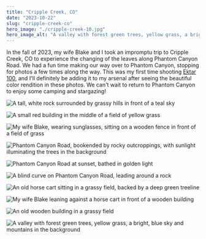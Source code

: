 ```yaml
---
title: "Cripple Creek, CO"
date: "2023-10-22"
slug: "cripple-creek-co"
hero_image: "./cripple-creek-10.jpg"
hero_image_alt: "A valley with forest green trees, yellow grass, a bright, blue sky and mountains in the background"
---
```


In the fall of 2023, my wife Blake and I took an impromptu trip to Cripple Creek, CO to experience the changing of the leaves along Phantom Canyon Road. We had a fun time making our way over to Phantom Canyon, stopping for photos a few times along the way. This was my first time shooting [Ektar 100](https://www.bhphotovideo.com/c/product/585497-USA/Kodak_6031330_35mm_Ektar_100_Color.html), and I'll definitely be adding it to my arsenal after seeing the beautiful color rendition in these photos. We can't wait to return to Phantom Canyon to enjoy some camping and stargazing!

![A tall, white rock surrounded by grassy hills in front of a teal sky](./cripple-creek-1.jpg "Canon F-1 - Kodak Ektar 100")

![A small red building in the middle of a field of yellow grass](./cripple-creek-2.jpg "Canon F-1 - Kodak Ektar 100")

![My wife Blake, wearing sunglasses, sitting on a wooden fence in front of a field of grass](./cripple-creek-3.jpg "Canon F-1 - Kodak Ektar 100")

![Phantom Canyon Road, bookended by rocky outcroppings, with sunlight illuminating the trees in the background](./cripple-creek-4.jpg "Canon F-1 - Kodak Ektar 100")

![Phantom Canyon Road at sunset, bathed in golden light](./cripple-creek-5.jpg "Canon F-1 - Kodak Ektar 100")

![A blind curve on Phantom Canyon Road, leading around a rock](./cripple-creek-6.jpg "Canon F-1 - Kodak Ektar 100")

![An old horse cart sitting in a grassy field, backed by a deep green treeline](./cripple-creek-7.jpg "Canon F-1 - Kodak Ektar 100")

![My wife Blake leaning against a horse cart in front of a wooden building](./cripple-creek-8.jpg "Canon F-1 - Kodak Ektar 100")

![An old wooden building in a grassy field](./cripple-creek-9.jpg "Canon F-1 - Kodak Ektar 100")

![A valley with forest green trees, yellow grass, a bright, blue sky and mountains in the background](./cripple-creek-10.jpg "Canon F-1 - Kodak Ektar 100")
